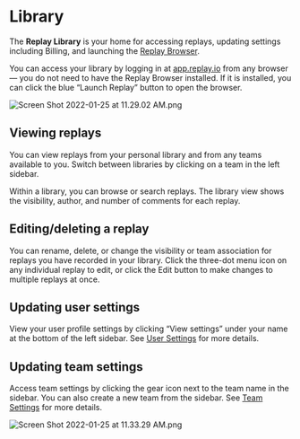 # Library

The **Replay Library** is your home for accessing replays, updating settings including Billing, and launching the [Replay Browser](Recording/Replay-Browser.md). 

You can access your library by logging in at [app.replay.io](https://app.replay.io) from any browser — you do not need to have the Replay Browser installed. If it is installed, you can click the blue “Launch Replay” button to open the browser.

![Screen Shot 2022-01-25 at 11.29.02 AM.png](/media/referrence-guide/library/Screen_Shot_2022-01-25_at_11.29.02_AM.png)

## Viewing replays

You can view replays from your personal library and from any teams available to you. Switch between libraries by clicking on a team in the left sidebar.

Within a library, you can browse or search replays. The library view shows the visibility, author, and number of comments for each replay. 

## Editing/deleting a replay

You can rename, delete, or change the visibility or team association for replays you have recorded in your library. Click the three-dot menu icon on any individual replay to edit, or click the Edit button to make changes to multiple replays at once.

## Updating user settings

View your user profile settings by clicking “View settings” under your name at the bottom of the left sidebar. See [User Settings](../Resources/Get-Help/User-Settings.md) for more details.

## Updating team settings

Access team settings by clicking the gear icon next to the team name in the sidebar. You can also create a new team from the sidebar.  See [Team Settings](../Teams-&-Admin/Team-Settings.md) for more details.

![Screen Shot 2022-01-25 at 11.33.29 AM.png](/media/referrence-guide/library/Screen_Shot_2022-01-25_at_11.33.29_AM.png)